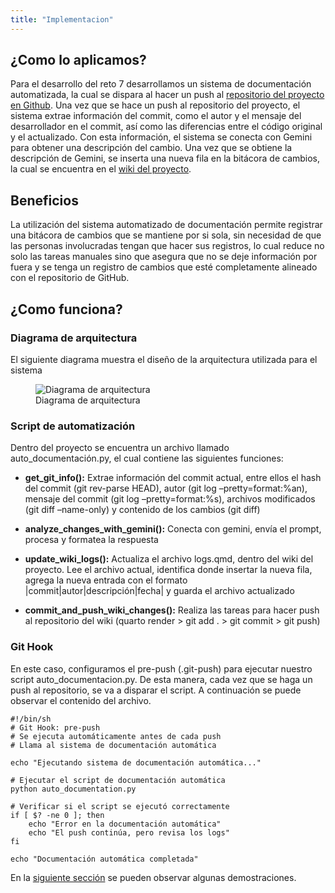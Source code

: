 ```yaml
---
title: "Implementacion"
---
```


## ¿Como lo aplicamos?

Para el desarrollo del reto 7 desarrollamos un sistema de documentación automatizada, la cual se dispara al hacer un push al [repositorio del proyecto en Github](https://github.com/ransrcri23/psybot-service). Una vez que se hace un push al repositorio del proyecto, el sistema extrae información del commit, como el autor y el mensaje del desarrollador en el commit, así como las diferencias entre el código original y el actualizado. Con esta información, el sistema se conecta con Gemini para obtener una descripción del cambio. Una vez que se obtiene la descripción de Gemini, se inserta una nueva fila en la bitácora de cambios, la cual se encuentra en el [wiki del proyecto](https://ransrcri23.github.io/quarto_construccion_mantenimiento/reto7/logs.html).

## Beneficios

La utilización del sistema automatizado de documentación permite registrar una bitácora de cambios que se mantiene por si sola, sin necesidad de que las personas involucradas tengan que hacer sus registros, lo cual reduce no solo las tareas manuales sino que asegura que no se deje información por fuera y se tenga un registro de cambios que esté completamente alineado con el repositorio de GitHub.

## ¿Como funciona?

### Diagrama de arquitectura

El siguiente diagrama muestra el diseño de la arquitectura utilizada para el sistema

![Diagrama de arquitectura](./recursos/arq.png){fig-align="left"}

### Script de automatización

Dentro del proyecto se encuentra un archivo llamado auto_documentación.py, el cual contiene las siguientes funciones:

- **get_git_info():** Extrae información del commit actual, entre ellos el hash del commit (git rev-parse HEAD), autor (git log --pretty=format:%an), mensaje del commit (git log --pretty=format:%s), archivos modificados (git diff --name-only) y contenido de los cambios (git diff) 

- **analyze_changes_with_gemini():** Conecta con gemini, envía el prompt, procesa y formatea la respuesta

- **update_wiki_logs():** Actualiza el archivo logs.qmd, dentro del wiki del proyecto. Lee el archivo actual, identifica donde insertar la nueva fila, agrega la nueva entrada con el formato |commit|autor|descripción|fecha| y guarda el archivo actualizado

- **commit_and_push_wiki_changes():** Realiza las tareas para hacer push al repositorio del wiki (quarto render > git add . > git commit > git push)

### Git Hook

En este caso, configuramos el pre-push (.git\hooks\pre-push) para ejecutar nuestro script auto_documentacion.py. De esta manera, cada vez que se haga un push al repositorio, se va a disparar el script. A continuación se puede observar el contenido del archivo.

```
#!/bin/sh
# Git Hook: pre-push
# Se ejecuta automáticamente antes de cada push
# Llama al sistema de documentación automática

echo "Ejecutando sistema de documentación automática..."

# Ejecutar el script de documentación automática
python auto_documentation.py

# Verificar si el script se ejecutó correctamente
if [ $? -ne 0 ]; then
    echo "Error en la documentación automática"
    echo "El push continúa, pero revisa los logs"
fi

echo "Documentación automática completada"
```

En la [siguiente sección](ejemplos.qmd) se pueden observar algunas demostraciones.